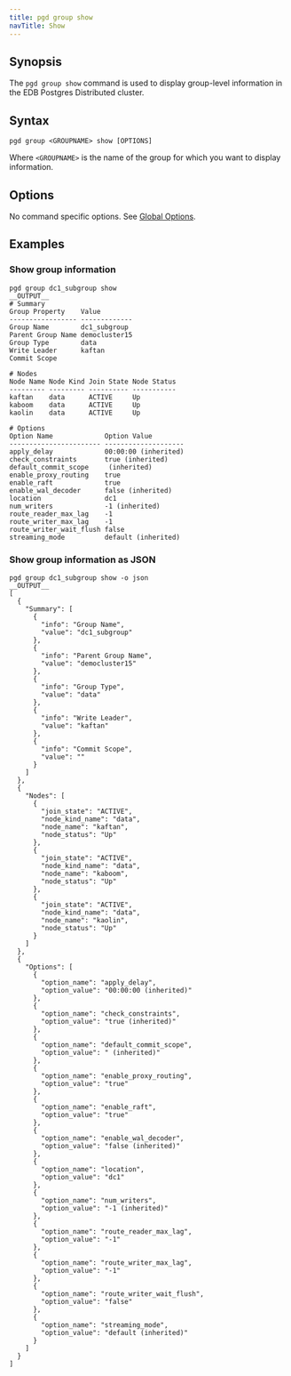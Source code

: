 ```yaml
---
title: pgd group show
navTitle: Show
---
```


## Synopsis

The `pgd group show` command is used to display group-level information in the EDB Postgres Distributed cluster.

## Syntax

```
pgd group <GROUPNAME> show [OPTIONS]
```

Where `<GROUPNAME>` is the name of the group for which you want to display information.

## Options

No command specific options. See [Global Options](/pgd/latest/cli/command_ref/#global-options).

## Examples

### Show group information

```shell
pgd group dc1_subgroup show
__OUTPUT__
# Summary
Group Property    Value        
----------------- -------------
Group Name        dc1_subgroup 
Parent Group Name democluster15
Group Type        data         
Write Leader      kaftan       
Commit Scope                   

# Nodes
Node Name Node Kind Join State Node Status
--------- --------- ---------- -----------
kaftan    data      ACTIVE     Up         
kaboom    data      ACTIVE     Up         
kaolin    data      ACTIVE     Up         

# Options
Option Name             Option Value        
----------------------- --------------------
apply_delay             00:00:00 (inherited)
check_constraints       true (inherited)    
default_commit_scope     (inherited)        
enable_proxy_routing    true                
enable_raft             true                
enable_wal_decoder      false (inherited)   
location                dc1                 
num_writers             -1 (inherited)      
route_reader_max_lag    -1                  
route_writer_max_lag    -1                  
route_writer_wait_flush false               
streaming_mode          default (inherited) 
```

### Show group information as JSON

```shell
pgd group dc1_subgroup show -o json
__OUTPUT__
[
  {
    "Summary": [
      {
        "info": "Group Name",
        "value": "dc1_subgroup"
      },
      {
        "info": "Parent Group Name",
        "value": "democluster15"
      },
      {
        "info": "Group Type",
        "value": "data"
      },
      {
        "info": "Write Leader",
        "value": "kaftan"
      },
      {
        "info": "Commit Scope",
        "value": ""
      }
    ]
  },
  {
    "Nodes": [
      {
        "join_state": "ACTIVE",
        "node_kind_name": "data",
        "node_name": "kaftan",
        "node_status": "Up"
      },
      {
        "join_state": "ACTIVE",
        "node_kind_name": "data",
        "node_name": "kaboom",
        "node_status": "Up"
      },
      {
        "join_state": "ACTIVE",
        "node_kind_name": "data",
        "node_name": "kaolin",
        "node_status": "Up"
      }
    ]
  },
  {
    "Options": [
      {
        "option_name": "apply_delay",
        "option_value": "00:00:00 (inherited)"
      },
      {
        "option_name": "check_constraints",
        "option_value": "true (inherited)"
      },
      {
        "option_name": "default_commit_scope",
        "option_value": " (inherited)"
      },
      {
        "option_name": "enable_proxy_routing",
        "option_value": "true"
      },
      {
        "option_name": "enable_raft",
        "option_value": "true"
      },
      {
        "option_name": "enable_wal_decoder",
        "option_value": "false (inherited)"
      },
      {
        "option_name": "location",
        "option_value": "dc1"
      },
      {
        "option_name": "num_writers",
        "option_value": "-1 (inherited)"
      },
      {
        "option_name": "route_reader_max_lag",
        "option_value": "-1"
      },
      {
        "option_name": "route_writer_max_lag",
        "option_value": "-1"
      },
      {
        "option_name": "route_writer_wait_flush",
        "option_value": "false"
      },
      {
        "option_name": "streaming_mode",
        "option_value": "default (inherited)"
      }
    ]
  }
]
```
